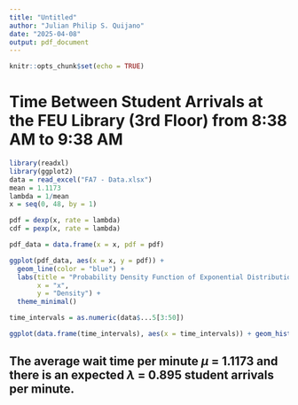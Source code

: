 ---
title: "Untitled"
author: "Julian Philip S. Quijano"
date: "2025-04-08"
output: pdf_document
---

```{r setup, include=FALSE}
knitr::opts_chunk$set(echo = TRUE)
```

# Time Between Student Arrivals at the FEU Library (3rd Floor) from 8:38 AM to 9:38 AM

```{r}
library(readxl)
library(ggplot2)
data = read_excel("FA7 - Data.xlsx")
mean = 1.1173
lambda = 1/mean
x = seq(0, 48, by = 1)

pdf = dexp(x, rate = lambda)
cdf = pexp(x, rate = lambda)

pdf_data = data.frame(x = x, pdf = pdf)

ggplot(pdf_data, aes(x = x, y = pdf)) +
  geom_line(color = "blue") +
  labs(title = "Probability Density Function of Exponential Distribution",
       x = "x",
       y = "Density") +
  theme_minimal()

time_intervals = as.numeric(data$...5[3:50])

ggplot(data.frame(time_intervals), aes(x = time_intervals)) + geom_histogram(binwidth = 1, fill = "blue", color = "black") + labs(title = "Histogram of Time Intervals", x = "Time Intervals", y = "Frequency") + theme_minimal()
```

## The average wait time per minute $\mu$ = 1.1173 and there is an expected $\lambda$ = 0.895 student arrivals per minute.
